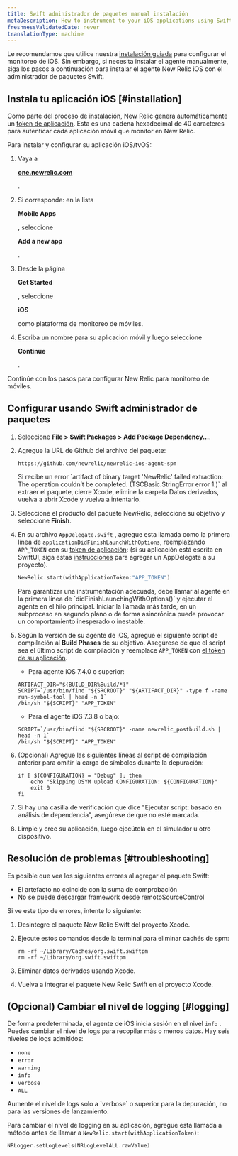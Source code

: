 ```yaml
---
title: Swift administrador de paquetes manual instalación
metaDescription: How to instrument to your iOS applications using Swift Package Manager.
freshnessValidatedDate: never
translationType: machine
---
```


Le recomendamos que utilice nuestra [instalación guiada](https://onenr.io/0qwLv87gkj5) para configurar el monitoreo de iOS. Sin embargo, si necesita instalar el agente manualmente, siga los pasos a continuación para instalar el agente New Relic iOS con el administrador de paquetes Swift.

## Instala tu aplicación iOS [#installation]

Como parte del proceso de instalación, New Relic genera automáticamente un [token de aplicación](/docs/mobile-apps/viewing-your-application-token). Esta es una cadena hexadecimal de 40 caracteres para autenticar cada aplicación móvil que monitor en New Relic.

Para instalar y configurar su aplicación iOS/tvOS:

1. Vaya a

   <DNT>**[one.newrelic.com](https://one.newrelic.com/all-capabilities)**</DNT>

   .

2. Si corresponde: en la lista

   <DNT>**Mobile Apps**</DNT>

   , seleccione

   <DNT>**Add a new app**</DNT>

   .

3. Desde la página

   <DNT>**Get Started**</DNT>

   , seleccione

   <DNT>**iOS**</DNT>

   como plataforma de monitoreo de móviles.

4. Escriba un nombre para su aplicación móvil y luego seleccione

   <DNT>**Continue**</DNT>

   .

Continúe con los pasos para configurar New Relic para monitoreo de móviles.

## Configurar usando Swift administrador de paquetes

1. Seleccione <DNT>**File > Swift Packages > Add Package Dependency...**</DNT>.

2. Agregue la URL de Github del archivo del paquete:

   ```
   https://github.com/newrelic/newrelic-ios-agent-spm
   ```

   <Callout variant="tip">
     Si recibe un error `artifact of binary target 'NewRelic' failed extraction: The operation couldn’t be completed. (TSCBasic.StringError error 1.)` al extraer el paquete, cierre Xcode, elimine la carpeta Datos derivados, vuelva a abrir Xcode y vuelva a intentarlo.
   </Callout>

3. Seleccione el producto del paquete NewRelic, seleccione su objetivo y seleccione <DNT>**Finish**</DNT>.

4. En su archivo `AppDelegate.swift` , agregue esta llamada como la primera línea de `applicationDidFinishLaunchWithOptions`, reemplazando `APP_TOKEN` con su [token de aplicación](/docs/mobile-apps/viewing-your-application-token): (si su aplicación está escrita en SwiftUI, siga estas [instrucciones](/docs/mobile-monitoring/new-relic-mobile-ios/troubleshoot/swiftui-appdelegate) para agregar un AppDelegate a su proyecto).

   ```swift
   NewRelic.start(withApplicationToken:"APP_TOKEN")
   ```

   <Callout variant="important">
     Para garantizar una instrumentación adecuada, debe llamar al agente en la primera línea de `didFinishLaunchingWithOptions()` y ejecutar el agente en el hilo principal. Iniciar la llamada más tarde, en un subproceso en segundo plano o de forma asincrónica puede provocar un comportamiento inesperado o inestable.
   </Callout>

5. Según la versión de su agente de iOS, agregue el siguiente script de compilación al <DNT>**Build Phases**</DNT> de su objetivo. Asegúrese de que el script sea el último script de compilación y reemplace `APP_TOKEN` con [el token de su aplicación](/docs/mobile-apps/viewing-your-application-token).

   * Para agente iOS 7.4.0 o superior:

   ```shell
   ARTIFACT_DIR="${BUILD_DIR%Build/*}"
   SCRIPT=`/usr/bin/find "${SRCROOT}" "${ARTIFACT_DIR}" -type f -name run-symbol-tool | head -n 1`
   /bin/sh "${SCRIPT}" "APP_TOKEN"
   ```

   * Para el agente iOS 7.3.8 o bajo:

   ```shell
   SCRIPT=`/usr/bin/find "${SRCROOT}" -name newrelic_postbuild.sh | head -n 1`
   /bin/sh "${SCRIPT}" "APP_TOKEN"
   ```

6. (Opcional) Agregue las siguientes líneas al script de compilación anterior para omitir la carga de símbolos durante la depuración:

   ```shell
   if [ ${CONFIGURATION} = "Debug" ]; then
       echo "Skipping DSYM upload CONFIGURATION: ${CONFIGURATION}"
       exit 0
   fi
   ```

7. Si hay una casilla de verificación que dice "Ejecutar script: basado en análisis de dependencia", asegúrese de que no esté marcada.

8. Limpie y cree su aplicación, luego ejecútela en el simulador u otro dispositivo.

<InstallFeedback/>

## Resolución de problemas [#troubleshooting]

Es posible que vea los siguientes errores al agregar el paquete Swift:

* El artefacto no coincide con la suma de comprobación
* No se puede descargar framework desde remotoSourceControl

Si ve este tipo de errores, intente lo siguiente:

1. Desintegre el paquete New Relic Swift del proyecto Xcode.

2. Ejecute estos comandos desde la terminal para eliminar cachés de spm:

   ```shell
   rm -rf ~/Library/Caches/org.swift.swiftpm
   rm -rf ~/Library/org.swift.swiftpm
   ```

3. Eliminar datos derivados usando Xcode.

4. Vuelva a integrar el paquete New Relic Swift en el proyecto Xcode.

## (Opcional) Cambiar el nivel de logging [#logging]

De forma predeterminada, el agente de iOS inicia sesión en el nivel `info` . Puedes cambiar el nivel de logs para recopilar más o menos datos. Hay seis niveles de logs admitidos:

* `none`
* `error`
* `warning`
* `info`
* `verbose`
* `ALL`

<Callout variant="important">
  Aumente el nivel de logs solo a `verbose` o superior para la depuración, no para las versiones de lanzamiento.
</Callout>

Para cambiar el nivel de logging en su aplicación, agregue esta llamada a método antes de llamar a `NewRelic.start(withApplicationToken)`:

```swift
NRLogger.setLogLevels(NRLogLevelALL.rawValue)
```